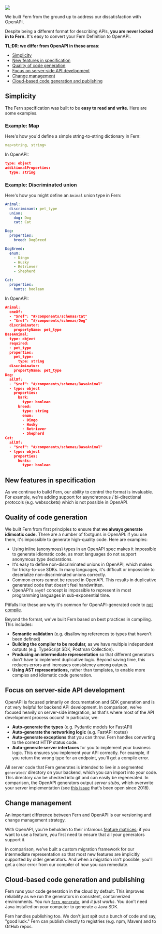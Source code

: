 <a href="https://xkcd.com/927" target="_blank">
  <img src="./standards-xkcd.png" />
</a>

We built Fern from the ground up to address our dissatisfaction with OpenAPI.

Despite being a different format for describing APIs, **you are never locked in to
Fern.** It's easy to convert your Fern Definition to OpenAPI.

**TL;DR: we differ from OpenAPI in these areas:**

- [Simplicity](#simplicity)
- [New features in specification](#new-features-in-specification)
- [Quality of code generation](#quality-of-code-generation)
- [Focus on server-side API development](#focus-on-server-side-api-development)
- [Change management](#change-management)
- [Cloud-based code generation and publishing](#cloud-based-code-generation-and-publishing)

## Simplicity

The Fern specification was built to be **easy to read and write.** Here are some
examples.

### Example: Map

Here's how you'd define a simple string-to-string dictionary in Fern:

```yaml Fern example
map<string, string>
```

In OpenAPI:

```json OpenAPI example
type: object
additionalProperties:
  type: string
```

### Example: Discriminated union

Here's how you might define an `Animal` union type in Fern:

```yaml Fern example
Animal:
  discriminant: pet_type
  union:
    dog: Dog
    cat: Cat

Dog:
  properties:
    breed: DogBreed

DogBreed:
  enum:
    - Dingo
    - Husky
    - Retriever
    - Shepherd

Cat:
  properties:
    hunts: boolean
```

In OpenAPI:

```json OpenAPI example
Animal:
  oneOf:
  - "$ref": "#/components/schemas/Cat"
  - "$ref": "#/components/schemas/Dog"
  discriminator:
    propertyName: pet_type
BaseAnimal:
  type: object
  required:
  - pet_type
  properties:
    pet_type:
      type: string
  discriminator:
    propertyName: pet_type
Dog:
  allOf:
  - "$ref": "#/components/schemas/BaseAnimal"
  - type: object
    properties:
      bark:
        type: boolean
      breed:
        type: string
        enum:
        - Dingo
        - Husky
        - Retriever
        - Shepherd
Cat:
  allOf:
  - "$ref": "#/components/schemas/BaseAnimal"
  - type: object
    properties:
      hunts:
        type: boolean
```

## New features in specification

As we continue to build Fern, our ability to control the format is invaluable.
For example, we're adding support for asynchronous / bi-directional protocols
(e.g. websockets) which is not possible in OpenAPI.

## Quality of code generation

We built Fern from first principles to ensure that **we always generate
idimoatic code.** There are a number of footguns in OpenAPI: if you use them,
it's impossible to generate high-quality code. Here are examples:

- Using inline (anonymous) types in an OpenAPI spec makes it impossible to generate idiomatic
  code, as most languages do not support anonymous type declarations.
- It's easy to define non-discriminated unions in OpenAPI, which makes for
  tricky-to-use SDKs. In many languages, it's difficult or impossible to
  deserialize non-discriminated unions correctly.
- Common errors cannot be reused in OpenAPI.
  This results in duplicative generated code that doesn't feel handwritten.
- OpenAPI's `anyOf` concept is impossible to represent in most programming
  languages in sub-exponential time.

Pitfalls like these are why it's common for OpenAPI-generated code to
[not compile](https://github.com/OpenAPITools/openapi-generator/issues?q=is%3Aissue+%22doesn%27t+compile%22).

Beyond the format, we've built Fern based on best practices in compiling. This includes:

- **Semantic validation** (e.g. disallowing references to types that haven't been defined)
- **Building the compiler to be modular,** as we have multiple independent outputs
  (e.g. TypeScript SDK, Postman Collection).
- **Producing an intermediate representation** so that different generators don't
  have to implement duplicative logic. Beyond saving time, this reduces errors and
  increases consistency among outputs.
- **Using AST representations,** rather than templates, to enable more complex and
  idiomatic code generation.

## Focus on server-side API development

OpenAPI is focused primarily on documentation and SDK generation and is not very
helpful for backend API development. In comparison, we've focused heavily on
server-side integration, as that's where most of the API development process
occurs! In particular, we:

- **Auto-generate the types** (e.g. Pydantic models for FastAPI)
- **Auto-generate the networking logic** (e.g. FastAPI routes)
- **Auto-generate exceptions** that you can throw. Fern handles converting to the
  correct HTTP status code.
- **Auto-generate server interfaces** for you to implement your business logic.
  This ensures you implement your API correctly. For example, if you return the
  wrong type for an endpoint, you'll get a compile error.

All server code that Fern generates is intended to live in a segmented
`generated/` directory on your backend, which you can import into your code.
This directory can be checked into git and can easily be regenerated.
In comparison, the OpenAPI generators output _server stubs_, which
overwrite your server implementation (see [this issue](https://github.com/OpenAPITools/openapi-generator/issues/426)
that's been open since 2018).

## Change management

An important difference between Fern and OpenAPI is our versioning
and change management strategy.

With OpenAPI, you're beholden to their infamous [feature matrices](https://openapi-generator.tech/docs/generators/java#schema-support-feature); if you want to use a feature, you first need to ensure that all your generators support it.

In comparison, we've built a custom migration framework for our intermediate
representation so that most new features are implicitly supported by older
generators. And when a migration isn't possible, you'll get a clear error from
our compiler of how you can remediate.

## Cloud-based code generation and publishing

Fern runs your code generation in the cloud by default. This improves reliability as we
run the generators in consistent, containerized environments. You run [`fern generate`](/compiler/cli-reference#fern-generate-group-group-version-version),
and _it just works_. You don't need Java installed on your computer to
generate a Java SDK.

Fern handles publishing too. We don't just spit out a bunch of code and say,
"good luck." Fern can publish directly to registries (e.g. npm, Maven) and to
GitHub repos.
